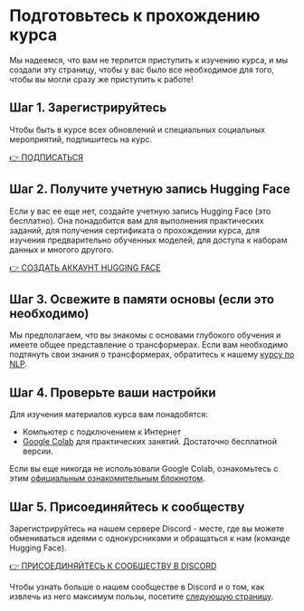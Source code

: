 # Подготовьтесь к прохождению курса

Мы надеемся, что вам не терпится приступить к изучению курса, и мы создали эту страницу, чтобы у вас было
все необходимое для того, чтобы вы могли сразу же приступить к работе!

## Шаг 1. Зарегистрируйтесь

Чтобы быть в курсе всех обновлений и специальных социальных мероприятий, подпишитесь на курс.

[👉 ПОДПИСАТЬСЯ](http://eepurl.com/insvcI)

##  Шаг 2. Получите учетную запись Hugging Face

Если у вас ее еще нет, создайте учетную запись Hugging Face (это бесплатно). Она понадобится вам для выполнения практических заданий, для 
получения сертификата о прохождении курса, для изучения предварительно обученных моделей, для доступа к наборам данных и многого другого.

[👉 СОЗДАТЬ АККАУНТ HUGGING FACE](https://huggingface.co/join)

## Шаг 3. Освежите в памяти основы (если это необходимо)

Мы предполагаем, что вы знакомы с основами глубокого обучения и имеете общее представление о трансформерах. Если вам необходимо
подтянуть свои знания о трансформерах, обратитесь к нашему [курсу по NLP](https://huggingface.co/course/chapter1/1).

## Шаг 4. Проверьте ваши настройки

Для изучения материалов курса вам понадобятся:
- Компьютер с подключением к Интернет
- [Google Colab](https://colab.research.google.com) для практических занятий. Достаточно бесплатной версии.

Если вы еще никогда не использовали Google Colab, ознакомьтесь с этим [официальным ознакомительным блокнотом](https://colab.research.google.com/notebooks/intro.ipynb).

## Шаг 5. Присоединяйтесь к сообществу

Зарегистрируйтесь на нашем сервере Discord - месте, где вы можете обмениваться идеями с однокурсниками и обращаться к нам (команде Hugging Face).

[👉 ПРИСОЕДИНЯЙТЕСЬ К СООБЩЕСТВУ В DISCORD](http://hf.co/join/discord)

Чтобы узнать больше о нашем сообществе в Discord и о том, как извлечь из него максимум пользы, посетите [следующую страницу](community).
